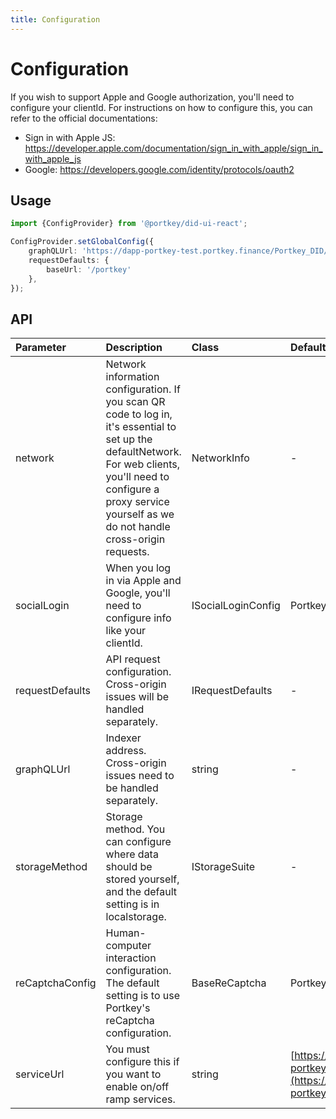 ```yaml
---
title: Configuration
---
```



# Configuration

<HighlightBlock>
If you wish to support Apple and Google authorization, you'll need to configure your clientId. For instructions on how to configure this, you can refer to the official documentations:  
<ul>
<li>Sign in with Apple JS: <a href="https://developer.apple.com/documentation/sign_in_with_apple/sign_in_with_apple_js">https://developer.apple.com/documentation/sign_in_with_apple/sign_in_with_apple_js</a></li>
<li>Google: <a href="https://developers.google.com/identity/protocols/oauth2">https://developers.google.com/identity/protocols/oauth2</a></li>
</ul>
</HighlightBlock>

## Usage
```typescript
import {ConfigProvider} from '@portkey/did-ui-react';

ConfigProvider.setGlobalConfig({
    graphQLUrl: 'https://dapp-portkey-test.portkey.finance/Portkey_DID/PortKeyIndexerCASchema/graphql',
    requestDefaults: {
        baseUrl: '/portkey'
    },
});
```

## API
| Parameter | Description | Class | Default value | Version |
| :-------- | :---------  | :-----| :------------ | :------ |
| network  | Network information configuration. If you scan QR code to log in, it's essential to set up the defaultNetwork. For web clients, you'll need to configure a proxy service yourself as we do not handle cross-origin requests. | NetworkInfo | - |
| socialLogin  | When you log in via Apple and Google, you'll need to configure info like your clientId. | ISocialLoginConfig | Portkey config |
| requestDefaults | API request configuration. Cross-origin issues will be handled separately. | IRequestDefaults | - |
| graphQLUrl | Indexer address. Cross-origin issues need to be handled separately. | string | - |
| storageMethod | Storage method. You can configure where data should be stored yourself, and the default setting is in localstorage. | IStorageSuite | - |
| reCaptchaConfig | Human-computer interaction configuration. The default setting is to use Portkey's reCaptcha configuration. | BaseReCaptcha | Portkey config |
| serviceUrl | You must configure this if you want to enable on/off ramp services. | string | [https://did-portkey.portkey.finance](https://did-portkey.portkey.finance) |